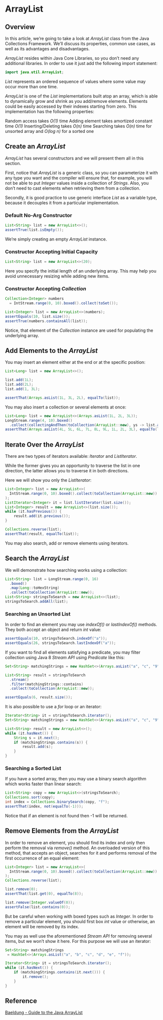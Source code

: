 # ArrayList

## Overview

In this article, we’re going to take a look at _ArrayList_ class from the Java Collections Framework. We’ll discuss its properties, common use cases, as well as its advantages and disadvantages.

_ArrayList_ resides within Java Core Libraries, so you don’t need any additional libraries. In order to use it just add the following import statement:

```java
import java.util.ArrayList;
```

_List_ represents an ordered sequence of values where some value may occur more than one time.

_ArrayList_ is one of the _List_ implementations built atop an array, which is able to dynamically grow and shrink as you add/remove elements. Elements could be easily accessed by their indexes starting from zero. This implementation has the following properties:

Random access takes _O(1)_ time
Adding element takes amortized constant time _O(1)_
Inserting/Deleting takes _O(n)_ time
Searching takes _O(n)_ time for unsorted array and _O(log n)_ for a sorted one

## Create an _ArrayList_

_ArrayList_ has several constructors and we will present them all in this section.

First, notice that _ArrayList_ is a generic class, so you can parameterize it with any type you want and the compiler will ensure that, for example, you will not be able to put _Integer_ values inside a collection of _Strings_. Also, you don’t need to cast elements when retrieving them from a collection.

Secondly, it is good practice to use generic interface _List_ as a variable type, because it decouples it from a particular implementation.

### Default No-Arg Constructor

```java
List<String> list = new ArrayList<>();
assertTrue(list.isEmpty());
```

We’re simply creating an empty _ArrayList_ instance.

### Constructor Accepting Initial Capacity

```java
List<String> list = new ArrayList<>(20);
```

Here you specify the initial length of an underlying array. This may help you avoid unnecessary resizing while adding new items.

### Constructor Accepting _Collection_

```java
Collection<Integer> numbers 
  = IntStream.range(0, 10).boxed().collect(toSet());

List<Integer> list = new ArrayList<>(numbers);
assertEquals(10, list.size());
assertTrue(numbers.containsAll(list));
```

Notice, that element of the _Collection_ instance are used for populating the underlying array.

## Add Elements to the _ArrayList_

You may insert an element either at the end or at the specific position:

```java
List<Long> list = new ArrayList<>();

list.add(1L);
list.add(2L);
list.add(1, 3L);

assertThat(Arrays.asList(1L, 3L, 2L), equalTo(list));
```

You may also insert a collection or several elements at once:

```java
List<Long> list = new ArrayList<>(Arrays.asList(1L, 2L, 3L));
LongStream.range(4, 10).boxed()
  .collect(collectingAndThen(toCollection(ArrayList::new), ys -> list.addAll(0, ys)));
assertThat(Arrays.asList(4L, 5L, 6L, 7L, 8L, 9L, 1L, 2L, 3L), equalTo(list));
```

## Iterate Over the _ArrayList_

There are two types of iterators available: _Iterator_ and _ListIterator_.

While the former gives you an opportunity to traverse the list in one direction, the latter allows you to traverse it in both directions.

Here we will show you only the _ListIterator_:

```java
List<Integer> list = new ArrayList<>(
  IntStream.range(0, 10).boxed().collect(toCollection(ArrayList::new))
);
ListIterator<Integer> it = list.listIterator(list.size());
List<Integer> result = new ArrayList<>(list.size());
while (it.hasPrevious()) {
    result.add(it.previous());
}

Collections.reverse(list);
assertThat(result, equalTo(list));
```

You may also search, add or remove elements using iterators.

## Search the _ArrayList_

We will demonstrate how searching works using a collection:

```java
List<String> list = LongStream.range(0, 16)
  .boxed()
  .map(Long::toHexString)
  .collect(toCollection(ArrayList::new));
List<String> stringsToSearch = new ArrayList<>(list);
stringsToSearch.addAll(list);
```

### Searching an Unsorted List

In order to find an element you may use _indexOf()_ or _lastIndexOf()_ methods. They both accept an object and return _int_ value:

```java
assertEquals(10, stringsToSearch.indexOf("a"));
assertEquals(26, stringsToSearch.lastIndexOf("a"));
```

If you want to find all elements satisfying a predicate, you may filter collection using Java 8 _Stream API_ using _Predicate_ like this:

```java
Set<String> matchingStrings = new HashSet<>(Arrays.asList("a", "c", "9"));

List<String> result = stringsToSearch
  .stream()
  .filter(matchingStrings::contains)
  .collect(toCollection(ArrayList::new));

assertEquals(6, result.size());
```

It is also possible to use a _for_ loop or an iterator:

```java
Iterator<String> it = stringsToSearch.iterator();
Set<String> matchingStrings = new HashSet<>(Arrays.asList("a", "c", "9"));

List<String> result = new ArrayList<>();
while (it.hasNext()) {
    String s = it.next();
    if (matchingStrings.contains(s)) {
        result.add(s);
    }
}
```

### Searching a Sorted List

If you have a sorted array, then you may use a binary search algorithm which works faster than linear search:

```java
List<String> copy = new ArrayList<>(stringsToSearch);
Collections.sort(copy);
int index = Collections.binarySearch(copy, "f");
assertThat(index, not(equalTo(-1)));
```

Notice that if an element is not found then -1 will be returned.

## Remove Elements from the _ArrayList_

In order to remove an element, you should find its index and only then perform the removal via _remove()_ method. An overloaded version of this method, that accepts an object, searches for it and performs removal of the first occurrence of an equal element:

```java
List<Integer> list = new ArrayList<>(
  IntStream.range(0, 10).boxed().collect(toCollection(ArrayList::new))
);
Collections.reverse(list);

list.remove(0);
assertThat(list.get(0), equalTo(8));

list.remove(Integer.valueOf(0));
assertFalse(list.contains(0));
```

But be careful when working with boxed types such as _Integer_. In order to remove a particular element, you should first box _int_ value or otherwise, an element will be removed by its index.

You may as well use the aforementioned _Stream API_ for removing several items, but we won’t show it here. For this purpose we will use an iterator:

```java
Set<String> matchingStrings
 = HashSet<>(Arrays.asList("a", "b", "c", "d", "e", "f"));

Iterator<String> it = stringsToSearch.iterator();
while (it.hasNext()) {
    if (matchingStrings.contains(it.next())) {
        it.remove();
    }
}
```

## Reference

[Baeldung - Guide to the Java ArrayList](https://www.baeldung.com/java-arraylist)
